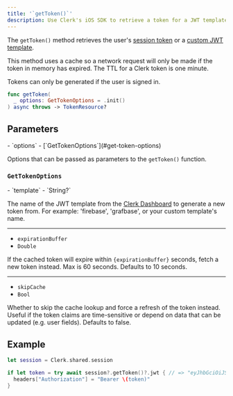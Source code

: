 ```yaml
---
title: '`getToken()`'
description: Use Clerk's iOS SDK to retrieve a token for a JWT template that is defined in the Clerk Dashboard.
---
```


The `getToken()` method retrieves the user's [session token](/docs/backend-requests/resources/session-tokens) or a [custom JWT template](/docs/guides/development/jwt-templates).

This method uses a cache so a network request will only be made if the token in memory has expired. The TTL for a Clerk token is one minute.

Tokens can only be generated if the user is signed in.

```swift {{ filename: 'Session' }}
func getToken(
  _ options: GetTokenOptions = .init()
) async throws -> TokenResource?
```

## Parameters

<Properties>
  - `options`
  - [`GetTokenOptions`](#get-token-options)

  Options that can be passed as parameters to the `getToken()` function.
</Properties>

### `GetTokenOptions`

<Properties>
  - `template`
  - `String?`

  The name of the JWT template from the [Clerk Dashboard](https://dashboard.clerk.com/last-active?path=jwt-templates) to generate a new token from. For example: 'firebase', 'grafbase', or your custom template's name.

  ---

  - `expirationBuffer`
  - `Double`

  If the cached token will expire within `{expirationBuffer}` seconds, fetch a new token instead. Max is 60 seconds. Defaults to 10 seconds.

  ---

  - `skipCache`
  - `Bool`

  Whether to skip the cache lookup and force a refresh of the token instead. Useful if the token claims are time-sensitive or depend on data that can be updated (e.g. user fields). Defaults to false.
</Properties>

## Example

```swift
let session = Clerk.shared.session

if let token = try await session?.getToken()?.jwt { // => "eyJhbGciOiJSUzI1NiIsImtpZC..."
  headers["Authorization"] = "Bearer \(token)"
}
```

